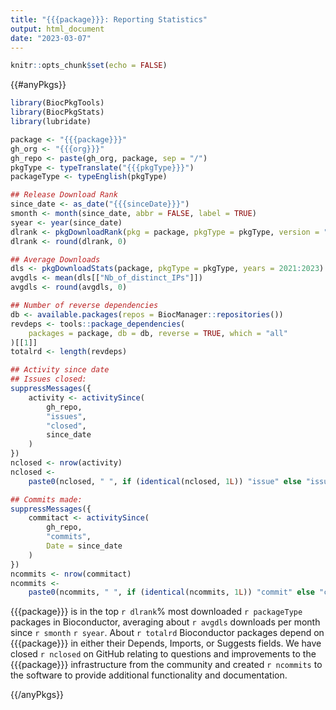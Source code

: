 ```yaml
---
title: "{{{package}}}: Reporting Statistics"
output: html_document
date: "2023-03-07"
---
```


```r
knitr::opts_chunk$set(echo = FALSE)
```

{{#anyPkgs}}

```r
library(BiocPkgTools)
library(BiocPkgStats)
library(lubridate)
```
```r
package <- "{{{package}}}"
gh_org <- "{{{org}}}"
gh_repo <- paste(gh_org, package, sep = "/")
pkgType <- typeTranslate("{{{pkgType}}}")
packageType <- typeEnglish(pkgType)
```

```r
## Release Download Rank
since_date <- as_date("{{{sinceDate}}}")
smonth <- month(since_date, abbr = FALSE, label = TRUE)
syear <- year(since_date)
dlrank <- pkgDownloadRank(pkg = package, pkgType = pkgType, version = "3.16")
dlrank <- round(dlrank, 0)
```

```r
## Average Downloads
dls <- pkgDownloadStats(package, pkgType = pkgType, years = 2021:2023)
avgdls <- mean(dls[["Nb_of_distinct_IPs"]])
avgdls <- round(avgdls, 0)
```

```r
## Number of reverse dependencies
db <- available.packages(repos = BiocManager::repositories())
revdeps <- tools::package_dependencies(
    packages = package, db = db, reverse = TRUE, which = "all"
)[[1]]
totalrd <- length(revdeps)
```

```r
## Activity since date
## Issues closed: 
suppressMessages({
    activity <- activitySince(
        gh_repo,
        "issues",
        "closed",
        since_date
    )
})
nclosed <- nrow(activity)
nclosed <-
    paste0(nclosed, " ", if (identical(nclosed, 1L)) "issue" else "issues")
```

```r
## Commits made:
suppressMessages({
    commitact <- activitySince(
        gh_repo,
        "commits",
        Date = since_date
    )
})
ncommits <- nrow(commitact)
ncommits <-
    paste0(ncommits, " ", if (identical(ncommits, 1L)) "commit" else "commits")
```

{{{package}}} is in the top `r dlrank`% most downloaded `r packageType` packages
in Bioconductor, averaging about `r avgdls` downloads per month since `r smonth`
`r syear`. About `r totalrd` Bioconductor packages depend on {{{package}}} in
either their Depends, Imports, or Suggests fields. We have closed  `r nclosed`
on GitHub relating to questions and improvements to the {{{package}}}
infrastructure from the community and created `r ncommits`
to the software to provide additional functionality and documentation.

{{/anyPkgs}}
